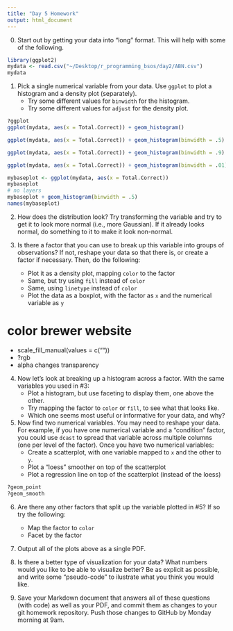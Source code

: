 ```yaml
---
title: "Day 5 Homework"
output: html_document
---
```


0. Start out by getting your data into "long" format.  This will help with some of the following.

```r
library(ggplot2)
mydata <- read.csv("~/Desktop/r_programming_bsos/day2/ABN.csv")
mydata
```


1. Pick a single numerical variable from your data.  Use `ggplot` to plot a histogram and a density plot (separately).
   - Try some different values for `binwidth` for the histogram.
   - Try some different values for `adjust` for the density plot.
   
```r
?ggplot
ggplot(mydata, aes(x = Total.Correct)) + geom_histogram()

ggplot(mydata, aes(x = Total.Correct)) + geom_histogram(binwidth = .5)

ggplot(mydata, aes(x = Total.Correct)) + geom_histogram(binwidth = .9)

ggplot(mydata, aes(x = Total.Correct)) + geom_histogram(binwidth = .01)

mybaseplot <- ggplot(mydata, aes(x = Total.Correct))
mybaseplot 
# no layers 
mybaseplot + geom_histogram(binwidth = .5)
names(mybaseplot)
```


2. How does the distribution look?  Try transforming the variable and try to get it to look more normal (i.e., more Gaussian).  If it already looks normal, do something to it to make it look non-normal.

3. Is there a factor that you can use to break up this variable into groups of observations?  If not, reshape your data so that there is, or create a factor if necessary.  Then, do the following:
   - Plot it as a density plot, mapping `color` to the factor
   - Same, but try using `fill` instead of `color`
   - Same, using `linetype` instead of `color`
   - Plot the data as a boxplot, with the factor as `x` and the numerical variable as `y`

# color brewer website 
  - scale_fill_manual(values = c(""))
  - ?rgb
  - alpha changes transparency 

4. Now let's look at breaking up a histogram across a factor.  With the same variables you used in #3:
   - Plot a histogram, but use faceting to display them, one above the other.
   - Try mapping the factor to `color` or `fill`, to see what that looks like.
   - Which one seems most useful or informative for your data, and why?

5. Now find two numerical variables.  You may need to reshape your data.  For example, if you have one numerical variable and a "condition" factor, you could use `dcast` to spread that variable across multiple columns (one per level of the factor).  Once you have two numerical variables:
   - Create a scatterplot, with one variable mapped to `x` and the other to `y`.
   - Plot a "loess" smoother on top of the scatterplot
   - Plot a regression line on top of the scatterplot (instead of the loess)

```r
?geom_point
?geom_smooth
```


6. Are there any other factors that split up the variable plotted in #5?  If so try the following:
   - Map the factor to `color`
   - Facet by the factor

7. Output all of the plots above as a single PDF.

8. Is there a better type of visualization for your data?  What numbers would you like to be able to visualize better?  Be as explicit as possible, and write some "pseudo-code" to ilustrate what you think you would like.

9. Save your Markdown document that answers all of these questions (with code) as well as your PDF, and commit them as changes to your git homework repository.  Push those changes to GitHub by Monday morning at 9am.



